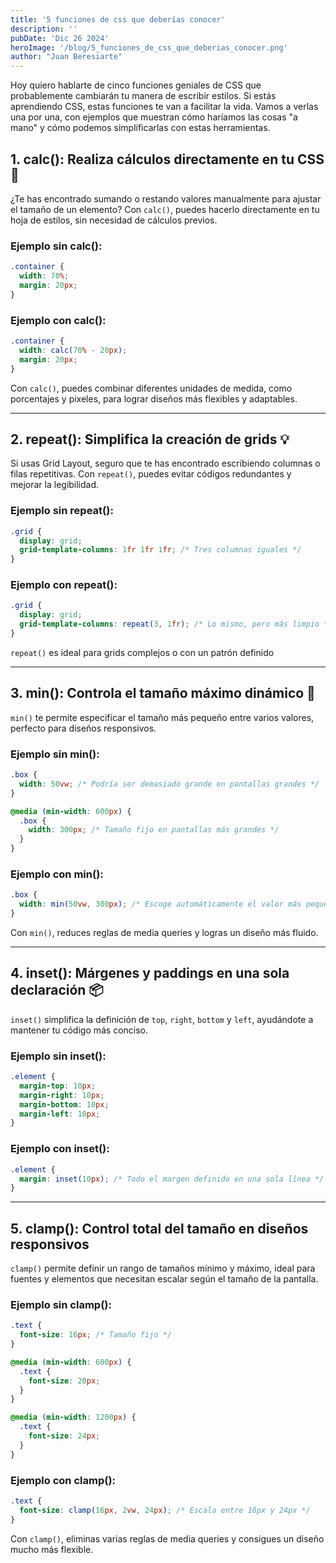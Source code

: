 ```yaml
---
title: '5 funciones de css que deberías conocer'
description: ''
pubDate: 'Dic 26 2024'
heroImage: '/blog/5_funciones_de_css_que_deberias_conocer.png'
author: "Juan Beresiarte"
---
```

Hoy quiero hablarte de cinco funciones geniales de CSS que probablemente cambiarán tu manera de escribir estilos. Si estás aprendiendo CSS, estas funciones te van a facilitar la vida. Vamos a verlas una por una, con ejemplos que muestran cómo haríamos las cosas "a mano" y cómo podemos simplificarlas con estas herramientas.

## 1. calc(): Realiza cálculos directamente en tu CSS ​​📏

¿Te has encontrado sumando o restando valores manualmente para ajustar el tamaño de un elemento? Con `calc()`, puedes hacerlo directamente en tu hoja de estilos, sin necesidad de cálculos previos.

### Ejemplo sin calc():
```css
.container {
  width: 70%;
  margin: 20px;
}
```
### Ejemplo con calc():
```css
.container {
  width: calc(70% - 20px);
  margin: 20px;
}
```

Con `calc()`, puedes combinar diferentes unidades de medida, como porcentajes y pixeles, para lograr diseños más flexibles y adaptables.

---

## 2. repeat(): Simplifica la creación de grids 💡

Si usas Grid Layout, seguro que te has encontrado escribiendo columnas o filas repetitivas. Con `repeat()`, puedes evitar códigos redundantes y mejorar la legibilidad.

### Ejemplo sin repeat():
```css
.grid {
  display: grid;
  grid-template-columns: 1fr 1fr 1fr; /* Tres columnas iguales */
}
```
### Ejemplo con repeat():
```css
.grid {
  display: grid;
  grid-template-columns: repeat(3, 1fr); /* Lo mismo, pero más limpio */
}
```

`repeat()` es ideal para grids complejos o con un patrón definido

---

## 3. min(): Controla el tamaño máximo dinámico 🤏

`min()` te permite especificar el tamaño más pequeño entre varios valores, perfecto para diseños responsivos.

### Ejemplo sin min():
```css
.box {
  width: 50vw; /* Podría ser demasiado grande en pantallas grandes */
}

@media (min-width: 600px) {
  .box {
    width: 300px; /* Tamaño fijo en pantallas más grandes */
  }
}
```
### Ejemplo con min():
```css
.box {
  width: min(50vw, 300px); /* Escoge automáticamente el valor más pequeño */
}
```

Con `min()`, reduces reglas de media queries y logras un diseño más fluido.

---

## 4. inset(): Márgenes y paddings en una sola declaración 📦

`inset()` simplifica la definición de `top`, `right`, `bottom` y `left`, ayudándote a mantener tu código más conciso.

### Ejemplo sin inset():
```css
.element {
  margin-top: 10px;
  margin-right: 10px;
  margin-bottom: 10px;
  margin-left: 10px;
}
```
### Ejemplo con inset():
```css
.element {
  margin: inset(10px); /* Todo el margen definido en una sola línea */
}
```

---

## 5. clamp(): Control total del tamaño en diseños responsivos

`clamp()` permite definir un rango de tamaños mínimo y máximo, ideal para fuentes y elementos que necesitan escalar según el tamaño de la pantalla.

### Ejemplo sin clamp():
```css
.text {
  font-size: 16px; /* Tamaño fijo */
}

@media (min-width: 600px) {
  .text {
    font-size: 20px;
  }
}

@media (min-width: 1200px) {
  .text {
    font-size: 24px;
  }
}
```
### Ejemplo con clamp():
```css
.text {
  font-size: clamp(16px, 2vw, 24px); /* Escala entre 16px y 24px */
}
```

Con `clamp()`, eliminas varias reglas de media queries y consigues un diseño mucho más flexible.